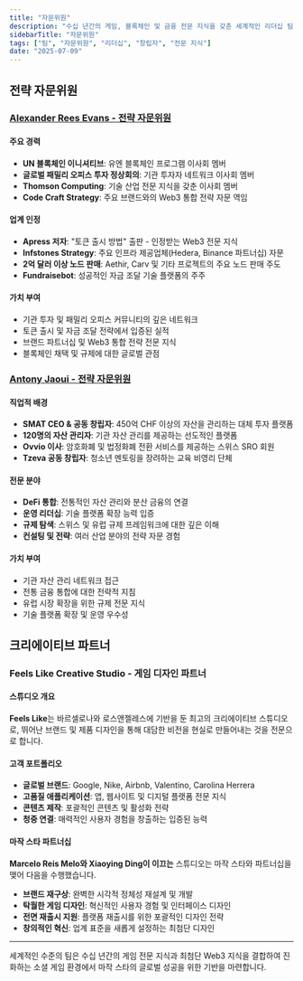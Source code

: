 ```yaml
---
title: "자문위원"
description: "수십 년간의 게임, 블록체인 및 금융 전문 지식을 갖춘 세계적인 리더십 팀 및 전략 자문위원"
sidebarTitle: "자문위원"
tags: ["팀", "자문위원", "리더십", "창립자", "전문 지식"]
date: "2025-07-09"
---
```


## 전략 자문위원

### [Alexander Rees Evans - 전략 자문위원](https://www.linkedin.com/in/alexander-rees-evans-91566a195/)

#### 주요 경력
- **UN 블록체인 이니셔티브**: 유엔 블록체인 프로그램 이사회 멤버
- **글로벌 패밀리 오피스 투자 정상회의**: 기관 투자자 네트워크 이사회 멤버
- **Thomson Computing**: 기술 산업 전문 지식을 갖춘 이사회 멤버
- **Code Craft Strategy**: 주요 브랜드와의 Web3 통합 전략 자문 역임

#### 업계 인정
- **Apress 저자**: "토큰 출시 방법" 출판 - 인정받는 Web3 전문 지식
- **Infstones Strategy**: 주요 인프라 제공업체(Hedera, Binance 파트너십) 자문
- **2억 달러 이상 노드 판매**: Aethir, Carv 및 기타 프로젝트의 주요 노드 판매 주도
- **Fundraisebot**: 성공적인 자금 조달 기술 플랫폼의 주주

#### 가치 부여
- 기관 투자 및 패밀리 오피스 커뮤니티의 깊은 네트워크
- 토큰 출시 및 자금 조달 전략에서 입증된 실적
- 브랜드 파트너십 및 Web3 통합 전략 전문 지식
- 블록체인 채택 및 규제에 대한 글로벌 관점

### [Antony Jaoui - 전략 자문위원](https://www.linkedin.com/in/anthony-jaoui/)

#### 직업적 배경
- **SMAT CEO & 공동 창립자**: 450억 CHF 이상의 자산을 관리하는 대체 투자 플랫폼
- **120명의 자산 관리자**: 기관 자산 관리를 제공하는 선도적인 플랫폼
- **Ovvio 이사**: 암호화폐 및 법정화폐 전환 서비스를 제공하는 스위스 SRO 회원
- **Tzeva 공동 창립자**: 청소년 멘토링을 장려하는 교육 비영리 단체

#### 전문 분야
- **DeFi 통합**: 전통적인 자산 관리와 분산 금융의 연결
- **운영 리더십**: 기술 플랫폼 확장 능력 입증
- **규제 탐색**: 스위스 및 유럽 규제 프레임워크에 대한 깊은 이해
- **컨설팅 및 전략**: 여러 산업 분야의 전략 자문 경험

#### 가치 부여
- 기관 자산 관리 네트워크 접근
- 전통 금융 통합에 대한 전략적 지침
- 유럽 시장 확장을 위한 규제 전문 지식
- 기술 플랫폼 확장 및 운영 우수성


## 크리에이티브 파트너

### Feels Like Creative Studio - 게임 디자인 파트너

#### 스튜디오 개요
**Feels Like**는 바르셀로나와 로스앤젤레스에 기반을 둔 최고의 크리에이티브 스튜디오로, 뛰어난 브랜드 및 제품 디자인을 통해 대담한 비전을 현실로 만들어내는 것을 전문으로 합니다.

#### 고객 포트폴리오
- **글로벌 브랜드**: Google, Nike, Airbnb, Valentino, Carolina Herrera
- **고품질 애플리케이션**: 앱, 웹사이트 및 디지털 플랫폼 전문 지식
- **콘텐츠 제작**: 포괄적인 콘텐츠 및 활성화 전략
- **청중 연결**: 매력적인 사용자 경험을 창출하는 입증된 능력

#### 마작 스타 파트너십
**Marcelo Reis Melo와 Xiaoying Ding이 이끄는** 스튜디오는 마작 스타와 파트너십을 맺어 다음을 수행했습니다.
- **브랜드 재구상**: 완벽한 시각적 정체성 재설계 및 개발
- **탁월한 게임 디자인**: 혁신적인 사용자 경험 및 인터페이스 디자인
- **전면 재출시 지원**: 플랫폼 재출시를 위한 포괄적인 디자인 전략
- **창의적인 혁신**: 업계 표준을 새롭게 설정하는 최첨단 디자인


---

세계적인 수준의 팀은 수십 년간의 게임 전문 지식과 최첨단 Web3 지식을 결합하여 진화하는 소셜 게임 환경에서 마작 스타의 글로벌 성공을 위한 기반을 마련합니다.